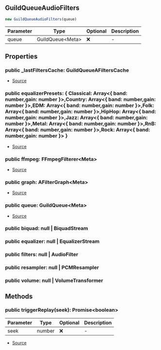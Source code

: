 ## GuildQueueAudioFilters

```typescript
new GuildQueueAudioFilters(queue)
```
| Parameter | Type | Optional | Description |
| ----------- | ----------- | ----------- | ----------- |
| queue | GuildQueue\<Meta> | ❌ | - |

## Properties
### public  _lastFiltersCache: GuildQueueAFiltersCache
- [Source](https://github.com/Androz2091/discord-player/blob/8b29b68/packages/discord-player/src/Structures/GuildQueue/GuildQueueAudioFilters.ts#L164)
### public  equalizerPresets: \{ Classical: Array\<\{ band: number,gain: number }>,Country: Array\<\{ band: number,gain: number }>,EDM: Array\<\{ band: number,gain: number }>,Folk: Array\<\{ band: number,gain: number }>,HipHop: Array\<\{ band: number,gain: number }>,Jazz: Array\<\{ band: number,gain: number }>,Metal: Array\<\{ band: number,gain: number }>,RnB: Array\<\{ band: number,gain: number }>,Rock: Array\<\{ band: number,gain: number }> }
- [Source](https://github.com/Androz2091/discord-player/blob/8b29b68/packages/discord-player/src/Structures/GuildQueue/GuildQueueAudioFilters.ts#L163)
### public  ffmpeg: FFmpegFilterer\<Meta>
- [Source](https://github.com/Androz2091/discord-player/blob/8b29b68/packages/discord-player/src/Structures/GuildQueue/GuildQueueAudioFilters.ts#L162)
### public  graph: AFilterGraph\<Meta>
- [Source](https://github.com/Androz2091/discord-player/blob/8b29b68/packages/discord-player/src/Structures/GuildQueue/GuildQueueAudioFilters.ts#L161)
### public  queue: GuildQueue\<Meta>
- [Source](https://github.com/Androz2091/discord-player/blob/8b29b68/packages/discord-player/src/Structures/GuildQueue/GuildQueueAudioFilters.ts#L171)
### public  biquad: null \| BiquadStream

### public  equalizer: null \| EqualizerStream

### public  filters: null \| AudioFilter

### public  resampler: null \| PCMResampler

### public  volume: null \| VolumeTransformer

## Methods
### public  triggerReplay(seek): Promise\<boolean>
| Parameter | Type | Optional | Description |
| ----------- | ----------- | ----------- | ----------- |
| seek | number | ❌ | - |


- [Source](https://github.com/Androz2091/discord-player/blob/8b29b68/packages/discord-player/src/Structures/GuildQueue/GuildQueueAudioFilters.ts#L197)
